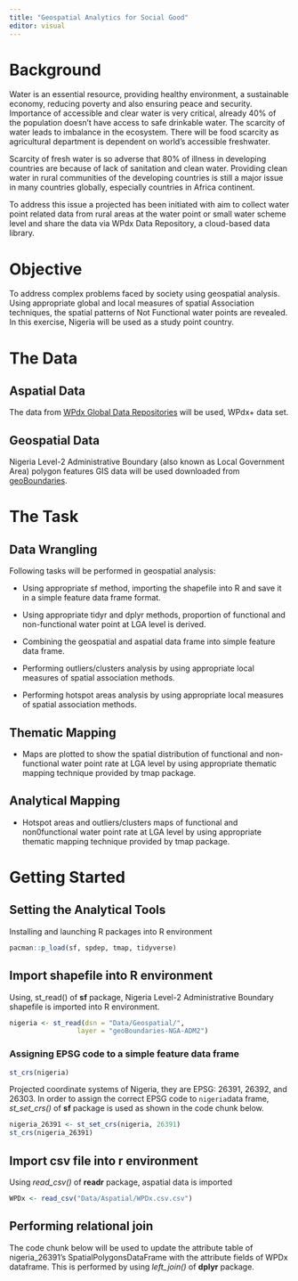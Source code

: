 ```yaml
---
title: "Geospatial Analytics for Social Good"
editor: visual
---
```


# Background

Water is an essential resource, providing healthy environment, a sustainable economy, reducing poverty and also ensuring peace and security. Importance of accessible and clear water is very critical, already 40% of the population doesn't have access to safe drinkable water. The scarcity of water leads to imbalance in the ecosystem. There will be food scarcity as agricultural department is dependent on world's accessible freshwater.

Scarcity of fresh water is so adverse that 80% of illness in developing countries are because of lack of sanitation and clean water. Providing clean water in rural communities of the developing countries is still a major issue in many countries globally, especially countries in Africa continent.

To address this issue a projected has been initiated with aim to collect water point related data from rural areas at the water point or small water scheme level and share the data via WPdx Data Repository, a cloud-based data library.

# Objective

To address complex problems faced by society using geospatial analysis. Using appropriate global and local measures of spatial Association techniques, the spatial patterns of Not Functional water points are revealed. In this exercise, Nigeria will be used as a study point country.

# The Data

## Aspatial Data

The data from [WPdx Global Data Repositories](https://www.waterpointdata.org/access-data/) will be used, WPdx+ data set.

## Geospatial Data

Nigeria Level-2 Administrative Boundary (also known as Local Government Area) polygon features GIS data will be used downloaded from [geoBoundaries](https://www.geoboundaries.org/).

# The Task

## Data Wrangling

Following tasks will be performed in geospatial analysis:

-   Using appropriate sf method, importing the shapefile into R and save it in a simple feature data frame format.

-   Using appropriate tidyr and dplyr methods, proportion of functional and non-functional water point at LGA level is derived.

-   Combining the geospatial and aspatial data frame into simple feature data frame.

-   Performing outliers/clusters analysis by using appropriate local measures of spatial association methods.

-   Performing hotspot areas analysis by using appropriate local measures of spatial association methods.

## Thematic Mapping

-   Maps are plotted to show the spatial distribution of functional and non-functional water point rate at LGA level by using appropriate thematic mapping technique provided by tmap package.

## Analytical Mapping

-   Hotspot areas and outliers/clusters maps of functional and non0functional water point rate at LGA level by using appropriate thematic mapping technique provided by tmap package.

# Getting Started

## Setting the Analytical Tools

Installing and launching R packages into R environment

```R
pacman::p_load(sf, spdep, tmap, tidyverse)
```

## Import shapefile into R environment

Using, st_read() of **sf** package, Nigeria Level-2 Administrative Boundary shapefile is imported into R environment.

```r
nigeria <- st_read(dsn = "Data/Geospatial/", 
                 layer = "geoBoundaries-NGA-ADM2")
```

### Assigning EPSG code to a simple feature data frame

```r
st_crs(nigeria)
```

Projected coordinate systems of Nigeria, they are EPSG: 26391, 26392, and 26303. In order to assign the correct EPSG code to `nigeria`data frame, *st_set_crs()* of **sf** package is used as shown in the code chunk below.

```r
nigeria_26391 <- st_set_crs(nigeria, 26391)
st_crs(nigeria_26391)
```

## Import csv file into r environment

Using *read_csv()* of **readr** package, aspatial data is imported

```R
WPDx <- read_csv("Data/Aspatial/WPDx.csv.csv")
```

## Performing relational join

The code chunk below will be used to update the attribute table of nigeria_26391's SpatialPolygonsDataFrame with the attribute fields of WPDx dataframe. This is performed by using *left_join()* of **dplyr** package.
